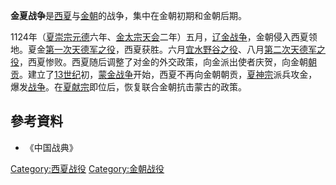 '''金夏战争'''是[[西夏|西夏]]与[[金朝|金朝]]的战争，集中在金朝初期和金朝后期。

1124年（[[夏崇宗|夏崇宗]][[元德|元德]]六年、[[金太宗|金太宗]][[天会_(金朝)|天会]]二年）五月，[[金滅遼之戰|辽金战争]]，金朝侵入西夏领地。夏金[[第一次天德军之役|第一次天德军之役]]，西夏获胜。六月[[宜水野谷之役|宜水野谷之役]]、八月[[第二次天德军之役|第二次天德军之役]]，西夏惨败。西夏随后调整了对金的外交政策，向金派出使者庆贺，向金朝[[朝贡|朝贡]]。建立了[[13世纪|13世纪]]初，[[蒙金战争|蒙金战争]]开始，西夏不再向金朝朝贡，[[夏神宗|夏神宗]]派兵攻金，爆发[[金夏同盟#战争|战争]]。在[[夏献宗|夏献宗]]即位后，恢复联合金朝抗击蒙古的政策。

== 參考資料 ==
*《中国战典》

{{辽金夏历史事件}}

{{DEFAULTSORT:J金}}
[[Category:西夏战役|Category:西夏战役]]
[[Category:金朝战役|Category:金朝战役]]
